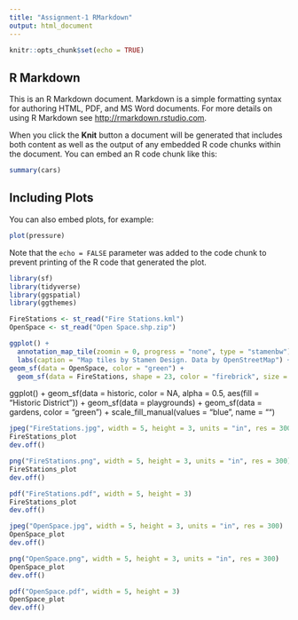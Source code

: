 ```yaml
---
title: "Assignment-1 RMarkdown"
output: html_document
---
```


```r
knitr::opts_chunk$set(echo = TRUE)
```

## R Markdown

This is an R Markdown document. Markdown is a simple formatting syntax for authoring HTML, PDF, and MS Word documents. For more details on using R Markdown see <http://rmarkdown.rstudio.com>.

When you click the **Knit** button a document will be generated that includes both content as well as the output of any embedded R code chunks within the document. You can embed an R code chunk like this:

```r
summary(cars)
```

## Including Plots

You can also embed plots, for example:

```r
plot(pressure)
```

Note that the `echo = FALSE` parameter was added to the code chunk to prevent printing of the R code that generated the plot.
```r
library(sf)
library(tidyverse)
library(ggspatial)
library(ggthemes)
```
```r
FireStations <- st_read("Fire Stations.kml")
OpenSpace <- st_read("Open Space.shp.zip")
```
```r
ggplot() +
  annotation_map_tile(zoomin = 0, progress = "none", type = "stamenbw")  +
  labs(caption = "Map tiles by Stamen Design. Data by OpenStreetMap") +
geom_sf(data = OpenSpace, color = "green") +
  geom_sf(data = FireStations, shape = 23, color = "firebrick", size = 5)
```

 ggplot() +
  geom_sf(data = historic, color = NA, alpha = 0.5,
          aes(fill = "Historic District")) +
  geom_sf(data = playgrounds) +
  geom_sf(data = gardens, color = "green") +
  scale_fill_manual(values = "blue", name = "")

```r
jpeg("FireStations.jpg", width = 5, height = 3, units = "in", res = 300)
FireStations_plot
dev.off()

png("FireStations.png", width = 5, height = 3, units = "in", res = 300)
FireStations_plot
dev.off()

pdf("FireStations.pdf", width = 5, height = 3)
FireStations_plot
dev.off()
```

```r
jpeg("OpenSpace.jpg", width = 5, height = 3, units = "in", res = 300)
OpenSpace_plot
dev.off()

png("OpenSpace.png", width = 5, height = 3, units = "in", res = 300)
OpenSpace_plot
dev.off()

pdf("OpenSpace.pdf", width = 5, height = 3)
OpenSpace_plot
dev.off()
```


